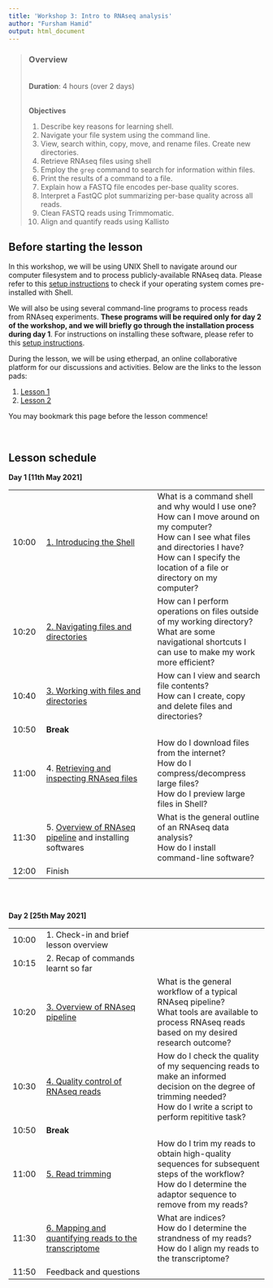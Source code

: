 ```yaml
---
title: 'Workshop 3: Intro to RNAseq analysis'
author: "Fursham Hamid"
output: html_document
---
```


> ### Overview
><br />
> **Duration**: 4 hours (over 2 days)
><br />
><br />
>
> **Objectives**
>
> 1) Describe key reasons for learning shell.
> 2) Navigate your file system using the command line.
> 3) View, search within, copy, move, and rename files. Create new directories.
> 4) Retrieve RNAseq files using shell
> 5) Employ the `grep` command to search for information within files.
> 6) Print the results of a command to a file.
> 7) Explain how a FASTQ file encodes per-base quality scores.
> 8) Interpret a FastQC plot summarizing per-base quality across all reads.
> 9) Clean FASTQ reads using Trimmomatic.
> 10) Align and quantify reads using Kallisto
><br />

## Before starting the lesson
In this workshop, we will be using UNIX Shell to navigate around our computer
filesystem and to process publicly-available RNAseq data. Please refer to this
[setup instructions](https://fursham-h.github.io/R-datascience/articles/3_RNAseq_workflow/installations.html#bashday1) to check if your operating system comes pre-installed
with Shell.  

We will also be using several command-line programs to process reads from RNAseq
experiments. **These programs will be required only for day 2 of the workshop, and
we will briefly go through the installation process during day 1**. For instructions
on installing these software, please refer to this [setup instructions](https://fursham-h.github.io/R-datascience/articles/3_RNAseq_workflow/installations.html#bashday2). 

During the lesson, we will be using etherpad, an online collaborative platform
for our discussions and activities. Below are the links to the lesson pads:

1. [Lesson 1](https://etherpad.wikimedia.org/p/CDN-RNAseqIntro-online)
2. [Lesson 2](https://etherpad.wikimedia.org/p/CDN-RNAseqIntro2-online)

You may bookmark this page before the lesson commence!

<br/ >

## Lesson schedule
**Day 1 [11th May 2021]**

||||
|:---|:------------|:------------|
|10:00|[1. Introducing the Shell](https://datacarpentry.org/shell-genomics/01-introduction/index.html)| What is a command shell and why would I use one? <br>How can I move around on my computer? <br> How can I see what files and directories I have? <br> How can I specify the location of a file or directory on my computer? |
|10:20|[2. Navigating files and directories ](https://datacarpentry.org/shell-genomics/02-the-filesystem/index.html) | How can I perform operations on files outside of my working directory?  <br> What are some navigational shortcuts I can use to make my work more efficient?  |
|10:40|[3. Working with files and directories](https://datacarpentry.org/shell-genomics/03-working-with-files/index.html) | How can I view and search file contents? <br> How can I create, copy and delete files and directories? |
|10:50|**Break**||
|11:00|4. [Retrieving and inspecting RNAseq files](https://datacarpentry.org/wrangling-genomics/02-quality-control/index.html)|  How do I download files from the internet? <br> How do I compress/decompress large files? <br> How do I preview large files in Shell?  |
|11:30|5. [Overview of RNAseq pipeline](https://raw.githubusercontent.com/fursham-h/R-datascience/master/vignettes/3_RNAseq_workflow/images/RNAseq_workflow.png) and installing softwares|  What is the general outline of an RNAseq data analysis? <br> How do I install command-line software?  |
|12:00|Finish| |

<br/>
<br/> 

**Day 2 [25th May 2021]**  

||||
|:---|:------------|:------------|
|10:00|1. Check-in and brief lesson overview| |
|10:15|2. Recap of commands learnt so far| |
|10:20|[3. Overview of RNAseq pipeline ](https://raw.githubusercontent.com/fursham-h/R-datascience/master/vignettes/3_RNAseq_workflow/images/RNAseq_workflow.png) | What is the general workflow of a typical RNAseq pipeline? <br> What tools are available to process RNAseq reads based on my desired research outcome?  |
|10:30|[4. Quality control of RNAseq reads](https://www.bioinformatics.babraham.ac.uk/projects/fastqc/) | How do I check the quality of my sequencing reads to make an informed decision on the degree of trimming needed? <br> How do I write a script to perform repititive task? |
|10:50|**Break**||
|11:00|[5. Read trimming](http://www.usadellab.org/cms/?page=trimmomatic)|  How do I trim my reads to obtain high-quality sequences for subsequent steps of the workflow? <br> How do I determine the adaptor sequence to remove from my reads? |
|11:30|[6. Mapping and quantifying reads to the transcriptome](https://pachterlab.github.io/kallisto/manual)| What are indices? <br> How do I determine the strandness of my reads? <br> How do I align my reads to the transcriptome? |
|11:50|Feedback and questions| |






